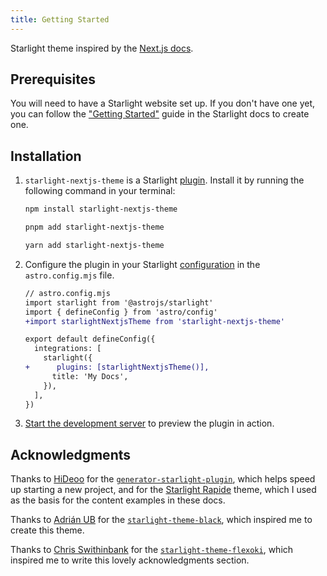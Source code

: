 ```yaml
---
title: Getting Started
---
```


Starlight theme inspired by the [Next.js docs](https://nextjs.org/docs).

## Prerequisites

You will need to have a Starlight website set up.
If you don't have one yet, you can follow the ["Getting Started"](https://starlight.astro.build/getting-started) guide in the Starlight docs to create one.

## Installation


<Steps>

1. `starlight-nextjs-theme` is a Starlight [plugin](https://starlight.astro.build/reference/plugins/). Install it by running the following command in your terminal:

   <Tabs syncKey="pkg">

   <TabItem label="npm">

   ```sh
   npm install starlight-nextjs-theme
   ```

   </TabItem>

   <TabItem label="pnpm">

   ```sh
   pnpm add starlight-nextjs-theme
   ```

   </TabItem>

   <TabItem label="Yarn">

   ```sh
   yarn add starlight-nextjs-theme
   ```

   </TabItem>

   </Tabs>

2. Configure the plugin in your Starlight [configuration](https://starlight.astro.build/reference/configuration/#plugins) in the `astro.config.mjs` file.

   ```diff lang="js"
   // astro.config.mjs
   import starlight from '@astrojs/starlight'
   import { defineConfig } from 'astro/config'
   +import starlightNextjsTheme from 'starlight-nextjs-theme'

   export default defineConfig({
     integrations: [
       starlight({
   +      plugins: [starlightNextjsTheme()],
         title: 'My Docs',
       }),
     ],
   })
   ```

3. [Start the development server](https://starlight.astro.build/getting-started/#start-the-development-server) to preview the plugin in action.

</Steps>

## Acknowledgments

Thanks to [HiDeoo](https://hideoo.dev/) for the [`generator-starlight-plugin`](https://github.com/HiDeoo/generator-starlight-plugin), which helps speed up starting a new project, and for the [Starlight Rapide](https://github.com/HiDeoo/starlight-theme-rapide) theme, which I used as the basis for the content examples in these docs.

Thanks to [Adrián UB](https://github.com/adrian-ub) for the [`starlight-theme-black`](https://github.com/adrian-ub/starlight-theme-black), which inspired me to create this theme.

Thanks to [Chris Swithinbank](https://github.com/delucis) for the [`starlight-theme-flexoki`](https://github.com/delucis/starlight-theme-flexoki), which inspired me to write this lovely acknowledgments section.

